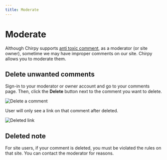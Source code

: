 ```yaml
---
title: Moderate
---
```


# Moderate

Although Chirpy supports [anti toxic comment](/docs/features/anti-toxic-comment), as a moderator (or site owner), sometime we may have improper comments on our site. Chirpy allows you to moderate them.

## Delete unwanted comments

Sign-in to your moderator or owner account and go to your comments page. Then, click the **Delete** button next to the comment you want to delete.

![Delete a comment](/images/docs/features/moderate/delete-comment.png)

User will only see a link on that comment after deleted.

![Deleted link](/images/docs/features/moderate/deleted-link.png)

## Deleted note

For site users, if your comment is deleted, you must be violated the rules on that site. You can contact the moderator for reasons.
